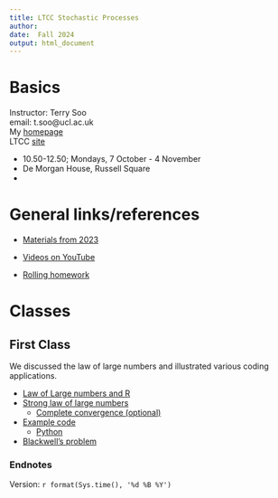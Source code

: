 ```yaml
---
title: LTCC Stochastic Processes 
author: 
date:  Fall 2024
output: html_document
---
```



#  Basics




Instructor:  Terry Soo
<br>
email:  t.soo@ucl.ac.uk
<br>
My [homepage](https://www.terrysoo.com)
<br>
LTCC [site](http://www.ltcc.ac.uk/timetable/)
<br>

* 10.50-12.50; Mondays, 7 October - 4 November   
* De Morgan House, Russell Square
* 






# General links/references 

*  [Materials from 2023](https://tsoo-math.github.io/lttc/skeleton-LTTC-2023.html)

*  [Videos on YouTube](https://tsoo-math.github.io/ucl2/YT.html)


*  [Rolling homework](https://tsoo-math.github.io/lttc/homeworklttc.html)

# Classes

## First Class

We discussed the law of large numbers and illustrated various coding applications.  

* [Law of Large numbers and R](https://tsoo-math.github.io/ucl/prob-viaR.html)
* [Strong law of large numbers](https://tsoo-math.github.io/ucl/borel.html)
  * [Complete convergence (optional)](https://www.jstor.org/stable/87477)
* [Example code](https://tsoo-math.github.io/ucl2/2021-HW-week6.html)
  * [Python](https://nbviewer.org/url/tsoo-math.github.io/ucl2/2021-hw-week6.ipynb/%3Fflush_cache%3Dtrue)
* [Blackwell's problem](https://hill.math.gatech.edu/publications/PAPER%20PDFS/AmSciKnowingWhenToStop_Online2009.pdf)




### Endnotes

Version: `r format(Sys.time(), '%d %B %Y')`


<br>
<br>
<br>
